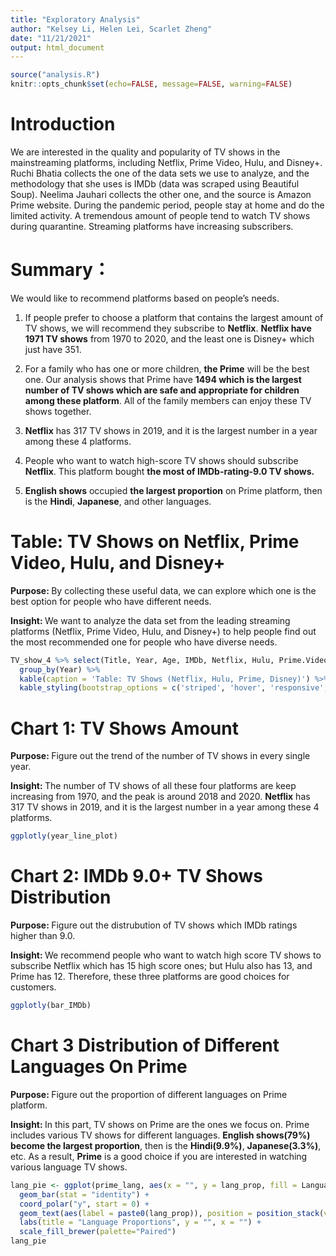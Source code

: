 ```yaml
---
title: "Exploratory Analysis"
author: "Kelsey Li, Helen Lei, Scarlet Zheng"
date: "11/21/2021"
output: html_document
---
```


```r
source("analysis.R")
knitr::opts_chunk$set(echo=FALSE, message=FALSE, warning=FALSE)
```

# Introduction

   We are interested in the quality and popularity of TV shows in the mainstreaming platforms, including Netflix, Prime Video, Hulu, and Disney+.
Ruchi Bhatia collects the one of the data sets we use to analyze, and the methodology that she uses is IMDb (data was scraped using Beautiful Soup). Neelima Jauhari collects the other one, and the source is Amazon Prime website.
During the pandemic period, people stay at home and do the limited activity. A tremendous amount of people tend to watch TV shows during quarantine. Streaming platforms have increasing subscribers. 


# Summary：
We would like to recommend platforms based on people’s needs.

1. If people prefer to choose a platform that contains the largest amount of TV shows, we will recommend they subscribe to __Netflix__. __Netflix have 1971 TV shows__ from 1970 to 2020, and the least one is Disney+ which just have 351.

2. For a family who has one or more children, __the Prime__ will be the best one. Our analysis shows that Prime have __1494 which is the largest number of TV shows which are safe and appropriate for children among these platform__. All of the family members can enjoy these TV shows together.

3. __Netflix__ has 317 TV shows in 2019, and it is the largest number in a year among these 4 platforms.

4. People who want to watch high-score TV shows should subscribe __Netflix__. This platform bought __the most of IMDb-rating-9.0 TV shows.__

5.  __English shows__ occupied __the largest proportion__ on Prime platform, then is the __Hindi__, __Japanese__, and other languages. 

# Table: TV Shows on Netflix, Prime Video, Hulu, and Disney+
__Purpose: __ By collecting these useful data, we can explore which one is the best option for people who have different needs.

__Insight: __ We want to analyze the data set from the leading streaming platforms (Netflix, Prime Video, Hulu, and Disney+) to help people find out the most recommended one for people who have diverse needs.


```r
TV_show_4 %>% select(Title, Year, Age, IMDb, Netflix, Hulu, Prime.Video, Disney.) %>%
  group_by(Year) %>%
  kable(caption = 'Table: TV Shows (Netflix, Hulu, Prime, Disney)') %>%
  kable_styling(bootstrap_options = c('striped', 'hover', 'responsive', 'condensed'))

```

# Chart 1: TV Shows Amount
__Purpose: __
Figure out the trend of the number of TV shows in every single year.

__Insight: __
The number of TV shows of all these four platforms are keep increasing from 1970, and the peak is around 2018 and 2020. __Netflix__ has 317 TV shows in 2019, and it is the largest number in a year among these 4 platforms.
```r
ggplotly(year_line_plot)
```

# Chart 2: IMDb 9.0+ TV Shows Distribution
__Purpose: __
Figure out the distrubution of TV shows which IMDb ratings higher than 9.0.

__Insight: __ 
We recommend people who want to watch high score TV shows to subscribe Netflix which has 15 high score ones; but Hulu also has 13, and Prime has 12. Therefore, these three platforms are good choices for customers.
```r
ggplotly(bar_IMDb)
```



# Chart 3 Distribution of Different Languages On Prime
__Purpose: __ 
Figure out the proportion of different languages on Prime platform.

__Insight: __
In this part, TV shows on Prime are the ones we focus on. Prime includes various TV shows for different languages. __English shows(79%) become the largest proportion__, then is the __Hindi(9.9%)__, __Japanese(3.3%)__, etc. As a result, __Prime__ is a good choice if you are interested in watching various language TV shows.
```r
lang_pie <- ggplot(prime_lang, aes(x = "", y = lang_prop, fill = Language)) +
  geom_bar(stat = "identity") +
  coord_polar("y", start = 0) +
  geom_text(aes(label = paste0(lang_prop)), position = position_stack(vjust=0.5)) +
  labs(title = "Language Proportions", y = "", x = "") +
  scale_fill_brewer(palette="Paired")
lang_pie
  
```

